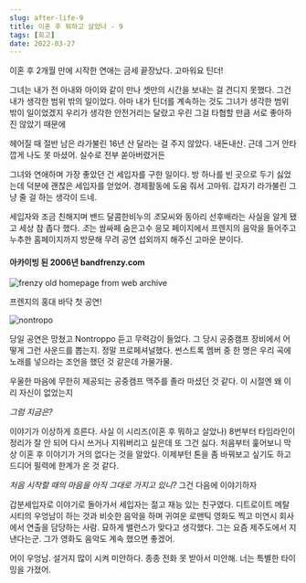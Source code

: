```yaml
---
slug: after-life-9
title: 이혼 후 뭐하고 살았나 - 9
tags: [회고]
date: 2022-03-27
---
```


이혼 후 2개월 만에 시작한 연애는 금세 끝장났다. 고마워요 틴더!

그녀는 내가 전 아내와 아이와 같이 만나 셋만의 시간을 보내는 걸 견디지 못했다.
그건 내가 생각한 범위 밖의 일이었다.
아마 내가 틴더를 계속하는 것도 그녀가 생각한 범위 밖이 일이었겠지
우리가 생각한 안전거리는 달랐고 우린 그걸 타협할 만큼 서로 좋아하진 않았기 때문에

헤어질 때 절반 남은 라가불린 16년 산 달라는 걸 주지 않았다. 내돈내산.
근데 그거 안타깝게 나도 못 마셨어. 실수로 전부 쏟아버렸거든

그녀와 연애하며 가장 좋았던 건 세입자를 구한 일이다.
방 하나를 빈 곳으로 두기 싫었는데 덕분에 괜찮은 세입자를 얻었어. 경제활동에 도움 줘서 고마워. 갑자기 라가불린 그냥 줄 걸 하는 생각이 드네.

세입자와 조금 친해지며 밴드 달콤한비누의 *조*모씨와 동아리 선후배라는 사실을 알게 됐고 세상 참 좁다 했다.
*조*는 쌈싸페 숨은고수 응모 페이지에서 프렌지의 음악을 들어주고 누추한 홈페이지까지 방문해 무려 공연 섭외까지 해주신 고마운 분이다.

#### 아카이빙 된 2006년 bandfrenzy.com

<img src="/old_frenzy.png" alt="frenzy old homepage from web archive" />

프렌지의 홍대 바닥 첫 공연!

<img src="/060715_LongSeasonPreview.jpeg" alt="nontropo" />

당일 공연은 망쳤고 Nontroppo 듣고 무력감이 들었다. 그 당시 공중캠프 장비에서 어떻게 그런 사운드를 뽑는지. 정말 프로페셔널했다.
썬스트록 멤버 중 한 명은 우리 곡에 노래를 넣으라는 조언을 했던 것 같은데 가물가물.

우울한 마음에 무한히 제공되는 공중캠프 맥주를 졸라 마셨던 것 같다.
이 시절엔 왜 이리 자신이 없었는지

_그럼 지금은?_

이야기가 이상하게 흐른다. 사실 이 시리즈(이혼 후 뭐하고 살았나) 8번부터 타임라인이 정리가 잘 안 되어 다시 쓰거나 지워버리고 싶은데 또 그건 싫다.
처음부터 훑어보니 막상 이혼 후 이야기가 거의 없다는 것을 알았다. 이제부턴 톤을 좀 바꿔보고 싶기도 하고 드디어 필력에 한계가 온 것 같다.

_처음 시작할 때의 마음을 아직 그대로 가지고 있니?_
그건 다음에 이야기하자

갑분세입자로 이야기로 돌아가서
세입자는 젊고 재능 있는 친구였다. 디트로이트 메탈 시티의 우엉남이 하는 것과 비슷한 음악을 하며 귀여운 로맨틱 영화도 찍고 미연시 회사에서 연출을 담당하는 사람.
묘하게 밸런스가 맞다고 생각했다.
그는 요즘 제주도에서 지낸다는군. 그가 영화도 음악도 계속 했으면 좋겠어.

어이 우엉남. 설거지 많이 시켜 미안하다.
종종 전화 못 받아서 미안해. 너는 특별한 타이밍을 가졌어.
